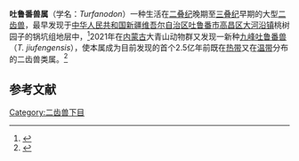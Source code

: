 {{Automatic taxobox
| fossil_range = {{fossil range|254|252.3}}
| image = Turfanodon jiufengensis holotype.png
| image_width = 250px
| image_caption = [[九峰吐鲁番兽|九峰吐鲁番兽]]（''T. jiufengensis''）[[正型标本|正型标本]]
| taxon = Turfanodon
| display_parents= 2
| authority = [[孙艾玲|Sun]]，1973
| type_species = {{extinct}}'''''Turfanodon bogdaensis'''''
| type_species_authority = Sun, 1973
| subdivision_ranks = 其他种
| subdivision =
*{{extinct}}''T. jiufengensis'' <small>[[刘俊_(古生物学家)|Liu]]，2021</small>
| synonyms = 
'''''T. bogdaensis'':'''
*''Dicynodon bogdaensis'' <small>King, 1988</small>
*''Dicynodon sunanensis'' <small>Li, Cheng, and Li, 2000</small> 
*''Striodon magnus'' <small>Sun, 1978</small>
}}
'''吐鲁番兽属'''（学名：''Turfanodon''）一种生活在[[二叠纪|二叠纪]]晚期至[[三叠纪|三叠纪]]早期的大型[[二齿兽下目|二齿兽]]，最早发现于[[中华人民共和国|中华人民共和国]][[新疆维吾尔自治区|新疆维吾尔自治区]][[吐鲁番市|吐鲁番市]][[高昌区|高昌区]][[大河沿镇|大河沿镇]]桃树园子的锅坑组地层中，<ref>{{cite conference |author=卢立伍，陈晓云 |title=中国石炭-二叠纪脊椎动物研究回顾 |conference=中国古脊椎动物学学术年会 |booktitle=第十二届中国古脊椎动物学学术年会论文集 |date=2010 |year=2010 |publisher=海洋出版社 |location=北京 |url=https://max.book118.com/html/2018/0308/156251706.shtm |accessdate=2021-02-25}}</ref>2021年在[[内蒙古|内蒙古]]大青山动物群又发现一新种[[九峰吐鲁番兽|九峰吐鲁番兽]]（''T. jiufengensis''），使本属成为目前发现的首个2.5亿年前既在[[热带|热带]]又在[[温带|温带]]分布的二齿兽类属。<ref>{{cite web |title=中国发现2.5亿年前九峰吐鲁番兽 |url=http://www.chinanews.com/shipin/cns-d/2021/02-24/news881419.shtml |website=中国新闻网 |accessdate=2021-02-25 |archive-date=2021-02-28 |archive-url=https://web.archive.org/web/20210228124808/http://www.chinanews.com/shipin/cns-d/2021/02-24/news881419.shtml |dead-url=no }}</ref>

==参考文献==
{{reflist}}
{{Taxonbar|from=Q91932837}}

[[Category:二齿兽下目|Category:二齿兽下目]]